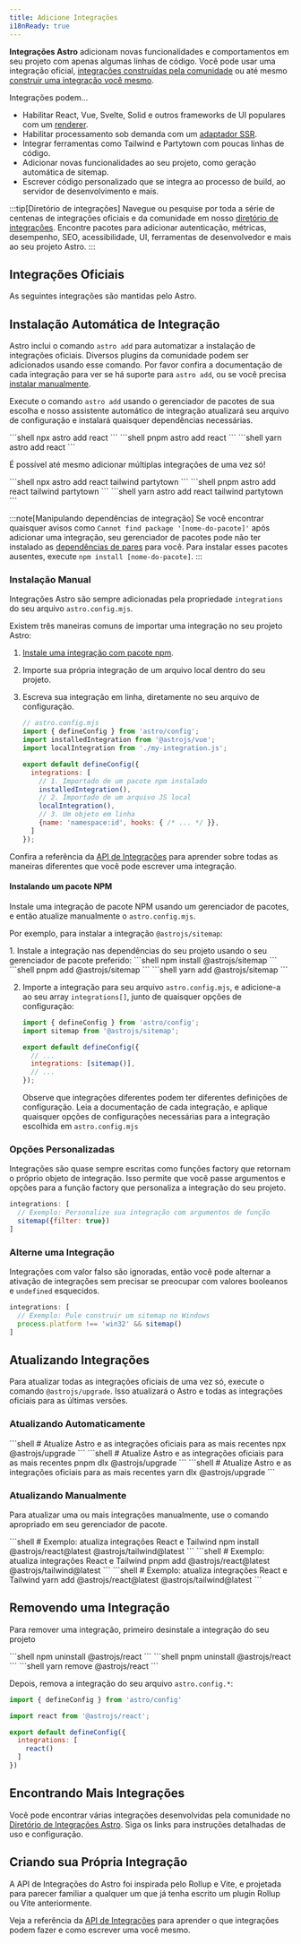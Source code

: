 ```yaml
---
title: Adicione Integrações
i18nReady: true
---
```




**Integrações Astro** adicionam novas funcionalidades e comportamentos em seu projeto com apenas algumas linhas de código. Você pode usar uma integração oficial, [integrações construídas pela comunidade](#encontrando-mais-integrações) ou até mesmo [construir uma integração você mesmo](#criando-sua-propria-integracão).

Integrações podem...

- Habilitar React, Vue, Svelte, Solid e outros frameworks de UI populares com um [renderer](/pt-br/guides/framework-components/).
- Habilitar processamento sob demanda com um [adaptador SSR](/pt-br/guides/server-side-rendering/).
- Integrar ferramentas como Tailwind e Partytown com poucas linhas de código.
- Adicionar novas funcionalidades ao seu projeto, como geração automática de sitemap.
- Escrever código personalizado que se integra ao processo de build, ao servidor de desenvolvimento e mais.

:::tip[Diretório de integrações]
Navegue ou pesquise por toda a série de centenas de integrações oficiais e da comunidade em nosso [diretório de integrações](https://astro.build/integrations/). Encontre pacotes para adicionar autenticação, métricas, desempenho, SEO, acessibilidade, UI, ferramentas de desenvolvedor e mais ao seu projeto Astro.
:::

## Integrações Oficiais

As seguintes integrações são mantidas pelo Astro.

<IntegrationsNav />

## Instalação Automática de Integração

Astro inclui o comando `astro add` para automatizar a instalação de integrações oficiais. Diversos plugins da comunidade podem ser adicionados usando esse comando. Por favor confira a documentação de cada integração para ver se há suporte para `astro add`, ou se você precisa [instalar manualmente](#instalacão-manual).

Execute o comando `astro add` usando o gerenciador de pacotes de sua escolha e nosso assistente automático de integração atualizará seu arquivo de configuração e instalará quaisquer dependências necessárias.

<PackageManagerTabs>
  <Fragment slot="npm">
  ```shell
  npx astro add react
  ```
  </Fragment>
  <Fragment slot="pnpm">
  ```shell
  pnpm astro add react
  ```
  </Fragment>
  <Fragment slot="yarn">
  ```shell
  yarn astro add react
  ```
  </Fragment>
</PackageManagerTabs>

É possível até mesmo adicionar múltiplas integrações de uma vez só!

<PackageManagerTabs>
  <Fragment slot="npm">
  ```shell
  npx astro add react tailwind partytown
  ```
  </Fragment>
  <Fragment slot="pnpm">
  ```shell
  pnpm astro add react tailwind partytown
  ```
  </Fragment>
  <Fragment slot="yarn">
  ```shell
  yarn astro add react tailwind partytown
  ```
  </Fragment>
</PackageManagerTabs>

:::note[Manipulando dependências de integração]
Se você encontrar quaisquer avisos como `Cannot find package '[nome-do-pacote]'` após adicionar uma integração, seu gerenciador de pacotes pode não ter instalado as [dependências de pares](https://nodejs.org/en/blog/npm/peer-dependencies/) para você. Para instalar esses pacotes ausentes, execute `npm install [nome-do-pacote]`.
:::

### Instalação Manual

Integrações Astro são sempre adicionadas pela propriedade `integrations` do seu arquivo `astro.config.mjs`.

Existem três maneiras comuns de importar uma integração no seu projeto Astro:
1. [Instale uma integração com pacote npm](#instalando-um-pacote-npm).
2. Importe sua própria integração de um arquivo local dentro do seu projeto.
3. Escreva sua integração em linha, diretamente no seu arquivo de configuração.

    ```js
    // astro.config.mjs
    import { defineConfig } from 'astro/config';
    import installedIntegration from '@astrojs/vue';
    import localIntegration from './my-integration.js';

    export default defineConfig({
      integrations: [
        // 1. Importado de um pacote npm instalado
        installedIntegration(),
        // 2. Importado de um arquivo JS local
        localIntegration(),
        // 3. Um objeto em linha
        {name: 'namespace:id', hooks: { /* ... */ }},
      ]
    });
    ```

Confira a referência da [API de Integrações](/pt-br/reference/integrations-reference/) para aprender sobre todas as maneiras diferentes que você pode escrever uma integração.

#### Instalando um pacote NPM

Instale uma integração de pacote NPM usando um gerenciador de pacotes, e então atualize manualmente o `astro.config.mjs`.

Por exemplo, para instalar a integração `@astrojs/sitemap`:

<Steps>
1. Instale a integração nas dependências do seu projeto usando o seu gerenciador de pacote preferido:

   <PackageManagerTabs>
     <Fragment slot="npm">
     ```shell
     npm install @astrojs/sitemap
     ```
     </Fragment>
     <Fragment slot="pnpm">
     ```shell
     pnpm add @astrojs/sitemap
     ```
     </Fragment>
     <Fragment slot="yarn">
     ```shell
     yarn add @astrojs/sitemap
     ```
     </Fragment>
   </PackageManagerTabs>

2. Importe a integração para seu arquivo `astro.config.mjs`, e adicione-a ao seu array `integrations[]`, junto de quaisquer opções de configuração:

    ```js title="astro.config.mjs" ins={2} ins="sitemap()"
    import { defineConfig } from 'astro/config';
    import sitemap from '@astrojs/sitemap';

    export default defineConfig({
      // ...
      integrations: [sitemap()],
      // ...
    });
    ```

    Observe que integrações diferentes podem ter diferentes definições de configuração. Leia a documentação de cada integração, e aplique quaisquer opções de configurações necessárias para a integração escolhida em `astro.config.mjs`
</Steps>

### Opções Personalizadas

Integrações são quase sempre escritas como funções factory que retornam o próprio objeto de integração. Isso permite que você passe argumentos e opções para a função factory que personaliza a integração do seu projeto.

```js
integrations: [
  // Exemplo: Personalize sua integração com argumentos de função
  sitemap({filter: true})
]
```

### Alterne uma Integração

Integrações com valor falso são ignoradas, então você pode alternar a ativação de integrações sem precisar se preocupar com valores booleanos e `undefined` esquecidos.

```js
integrations: [
  // Exemplo: Pule construir um sitemap no Windows
  process.platform !== 'win32' && sitemap()
]
```

## Atualizando Integrações

Para atualizar todas as integrações oficiais de uma vez só, execute o comando `@astrojs/upgrade`. Isso atualizará o Astro e todas as integrações oficiais para as últimas versões.

### Atualizando Automaticamente

<PackageManagerTabs>
  <Fragment slot="npm">
  ```shell
  # Atualize Astro e as integrações oficiais para as mais recentes
  npx @astrojs/upgrade
  ```
  </Fragment>
  <Fragment slot="pnpm">
  ```shell
  # Atualize Astro e as integrações oficiais para as mais recentes
  pnpm dlx @astrojs/upgrade
  ```
  </Fragment>
  <Fragment slot="yarn">
  ```shell
  # Atualize Astro e as integrações oficiais para as mais recentes
  yarn dlx @astrojs/upgrade
  ```
  </Fragment>
</PackageManagerTabs>

### Atualizando Manualmente

Para atualizar uma ou mais integrações manualmente, use o comando apropriado em seu gerenciador de pacote.

<PackageManagerTabs>
  <Fragment slot="npm">
  ```shell
  # Exemplo: atualiza integrações React e Tailwind
  npm install @astrojs/react@latest @astrojs/tailwind@latest
  ```
  </Fragment>
  <Fragment slot="pnpm">
  ```shell
  # Exemplo: atualiza integrações React e Tailwind
  pnpm add @astrojs/react@latest @astrojs/tailwind@latest
  ```
  </Fragment>
  <Fragment slot="yarn">
  ```shell
  # Exemplo: atualiza integrações React e Tailwind
  yarn add @astrojs/react@latest @astrojs/tailwind@latest
  ```
  </Fragment>
</PackageManagerTabs>

## Removendo uma Integração

Para remover uma integração, primeiro desinstale a integração do seu projeto

<PackageManagerTabs>
  <Fragment slot="npm">
  ```shell
  npm uninstall @astrojs/react
  ```
  </Fragment>
  <Fragment slot="pnpm">
  ```shell
  pnpm uninstall @astrojs/react
  ```
  </Fragment>
  <Fragment slot="yarn">
  ```shell
  yarn remove @astrojs/react
  ```
  </Fragment>
</PackageManagerTabs>

Depois, remova a integração do seu arquivo `astro.config.*`:

```js title="astro.config.mjs" del={3,7}
import { defineConfig } from 'astro/config'

import react from '@astrojs/react';

export default defineConfig({
  integrations: [
    react()
  ]
})
```

## Encontrando Mais Integrações

Você pode encontrar várias integrações desenvolvidas pela comunidade no [Diretório de Integrações Astro](https://astro.build/integrations/). Siga os links para instruções detalhadas de uso e configuração.

## Criando sua Própria Integração

A API de Integrações do Astro foi inspirada pelo Rollup e Vite, e projetada para parecer familiar a qualquer um que já tenha escrito um plugin Rollup ou Vite anteriormente.

Veja a referência da [API de Integrações](/pt-br/reference/integrations-reference/) para aprender o que integrações podem fazer e como escrever uma você mesmo.
